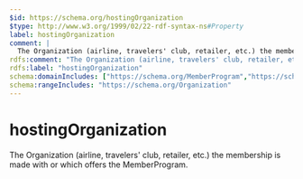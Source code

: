 ```yaml
---
$id: https://schema.org/hostingOrganization
$type: http://www.w3.org/1999/02/22-rdf-syntax-ns#Property
label: hostingOrganization
comment: |
  The Organization (airline, travelers' club, retailer, etc.) the membership is made with or which offers the  MemberProgram.
rdfs:comment: "The Organization (airline, travelers' club, retailer, etc.) the membership is made with or which offers the  MemberProgram."
rdfs:label: "hostingOrganization"
schema:domainIncludes: ["https://schema.org/MemberProgram","https://schema.org/ProgramMembership"]
schema:rangeIncludes: "https://schema.org/Organization"
---
```


# hostingOrganization

The Organization (airline, travelers' club, retailer, etc.) the membership is made with or which offers the  MemberProgram.

